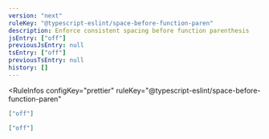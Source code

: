 ```yaml
---
version: "next"
ruleKey: "@typescript-eslint/space-before-function-paren"
description: Enforce consistent spacing before function parenthesis
jsEntry: ["off"]
previousJsEntry: null
tsEntry: ["off"]
previousTsEntry: null
history: []
---
```


<RuleInfos 
  configKey="prettier" 
  ruleKey="@typescript-eslint/space-before-function-paren" 
>

```json
["off"]
```

```json
["off"]
```

</RuleInfos>
